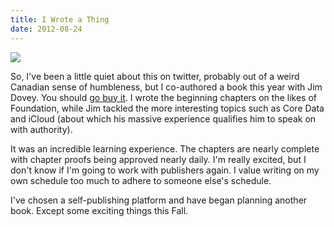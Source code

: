 ```yaml
---
title: I Wrote a Thing
date: 2012-08-24
---
```



 ![](./114F5918DD174C38AD7400C04A472497.jpg)

So, I've been a little quiet about this on twitter, probably out of a weird Canadian sense of humbleness, but I co-authored a book this year with Jim Dovey. You should [go buy it](http://www.amazon.com/gp/product/1430243686/ref=as_li_ss_il?ie=UTF8&camp=1789&creative=390957&creativeASIN=1430243686&linkCode=as2&tag=ashfur-20). I wrote the beginning chapters on the likes of Foundation, while Jim tackled the more interesting topics such as Core Data and iCloud (about which his massive experience qualifies him to speak on with authority).

It was an incredible learning experience. The chapters are nearly complete with chapter proofs being approved nearly daily. I'm really excited, but I don't know if I'm going to work with publishers again. I value writing on my own schedule too much to adhere to someone else's schedule.

I've chosen a self-publishing platform and have began planning another book. Except some exciting things this Fall.


  
